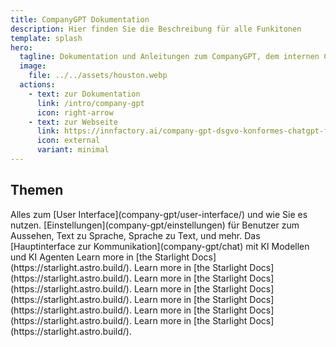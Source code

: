 ```yaml
---
title: CompanyGPT Dokumentation
description: Hier finden Sie die Beschreibung für alle Funkitonen 
template: splash
hero:
  tagline: Dokumentation und Anleitungen zum CompanyGPT, dem internen ChatGPT für Unternehmen, Prompt Engineering und vieles mehr.
  image:
    file: ../../assets/houston.webp
  actions:
    - text: zur Dokumentation
      link: /intro/company-gpt
      icon: right-arrow
    - text: zur Webseite
      link: https://innfactory.ai/company-gpt-dsgvo-konformes-chatgpt-fur-ihr-unternehmen/
      icon: external
      variant: minimal
---
```



## Themen

<CardGrid>
	<Card title="User Interface" icon="pencil">
		Alles zum [User Interface](company-gpt/user-interface/) und wie Sie es nutzen.
	</Card>
	<Card title="Einstellungen" icon="add-document">
		[Einstellungen](company-gpt/einstellungen) für Benutzer zum Aussehen, Text zu Sprache, Sprache zu Text, und mehr.
	</Card>
	<Card title="Chat" icon="setting">
		Das [Hauptinterface zur Kommunikation](company-gpt/chat) mit KI Modellen und KI Agenten
	</Card>
	<Card title="Integrationen" icon="open-book">
		Learn more in [the Starlight Docs](https://starlight.astro.build/).
	</Card>
	<Card title="Agents" icon="open-book">
		Learn more in [the Starlight Docs](https://starlight.astro.build/).
	</Card>
	<Card title="Prompts" icon="open-book">
		Learn more in [the Starlight Docs](https://starlight.astro.build/).
	</Card>
	<Card title="Erinnerungen" icon="open-book">
		Learn more in [the Starlight Docs](https://starlight.astro.build/).
	</Card>
	<Card title="KI-Einstellungen" icon="open-book">
		Learn more in [the Starlight Docs](https://starlight.astro.build/).
	</Card>
	<Card title="Dateiverarbeitung" icon="open-book">
		Learn more in [the Starlight Docs](https://starlight.astro.build/).
	</Card>
	<Card title="Lesezeichen" icon="open-book">
		Learn more in [the Starlight Docs](https://starlight.astro.build/).
	</Card>
	
</CardGrid>
